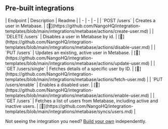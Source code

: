 
## Pre-built integrations

<AccordionGroup>


<Accordion title="Users">
| Endpoint | Description | Readme |
| - | - | - |
| `POST /users` | Creates a user in Metabase. | [🔗](https://github.com/NangoHQ/integration-templates/blob/main/integrations/metabase/actions/create-user.md) |
| `DELETE /users` | Disables a user in Metabase by id. | [🔗](https://github.com/NangoHQ/integration-templates/blob/main/integrations/metabase/actions/disable-user.md) |
| `PUT /users` | Updates an existing, active user in Metabase. | [🔗](https://github.com/NangoHQ/integration-templates/blob/main/integrations/metabase/actions/update-user.md) |
| `GET /users/single` | Fetches details of a specific user by ID. | [🔗](https://github.com/NangoHQ/integration-templates/blob/main/integrations/metabase/actions/fetch-user.md) |
| `PUT /users/enable` | Enables a disabled user. | [🔗](https://github.com/NangoHQ/integration-templates/blob/main/integrations/metabase/actions/enable-user.md) |
| `GET /users` | Fetches a list of users from Metabase, including active and inactive users. | [🔗](https://github.com/NangoHQ/integration-templates/blob/main/integrations/metabase/syncs/users.md) |
</Accordion>

</AccordionGroup>

<Tip>Not seeing the integration you need? [Build your own](https://docs.nango.dev/guides/custom-integrations/overview) independently.</Tip>
